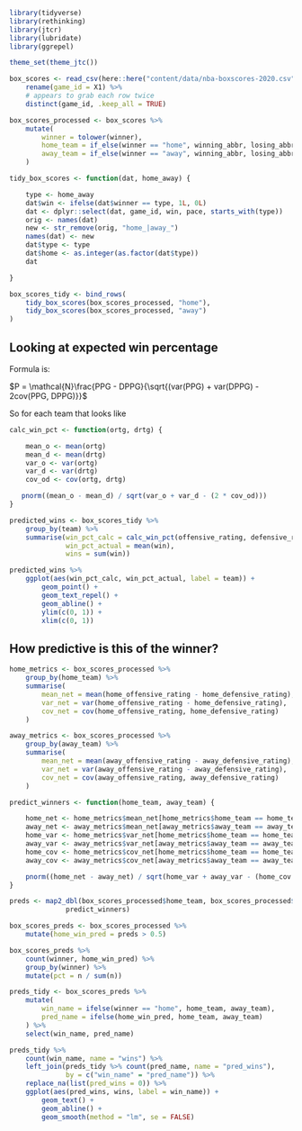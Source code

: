 ```r
library(tidyverse)
library(rethinking)
library(jtcr)
library(lubridate)
library(ggrepel)

theme_set(theme_jtc())

box_scores <- read_csv(here::here("content/data/nba-boxscores-2020.csv")) %>%
    rename(game_id = X1) %>%
    # appears to grab each row twice
    distinct(game_id, .keep_all = TRUE)

box_scores_processed <- box_scores %>%
    mutate(
        winner = tolower(winner),
        home_team = if_else(winner == "home", winning_abbr, losing_abbr),
        away_team = if_else(winner == "away", winning_abbr, losing_abbr)
    )

tidy_box_scores <- function(dat, home_away) {

    type <- home_away
    dat$win <- ifelse(dat$winner == type, 1L, 0L)
    dat <- dplyr::select(dat, game_id, win, pace, starts_with(type))
    orig <- names(dat)
    new <- str_remove(orig, "home_|away_")
    names(dat) <- new
    dat$type <- type
    dat$home <- as.integer(as.factor(dat$type))
    dat

}

box_scores_tidy <- bind_rows(
    tidy_box_scores(box_scores_processed, "home"),
    tidy_box_scores(box_scores_processed, "away")
)

```

## Looking at expected win percentage

Formula is:

$P = \mathcal{N}\frac{PPG - DPPG}{\sqrt{(var(PPG) + var(DPPG) - 2cov(PPG, DPPG)}}$

So for each team that looks like

```r

calc_win_pct <- function(ortg, drtg) {

    mean_o <- mean(ortg)
    mean_d <- mean(drtg)
    var_o <- var(ortg)
    var_d <- var(drtg)
    cov_od <- cov(ortg, drtg)

   pnorm((mean_o - mean_d) / sqrt(var_o + var_d - (2 * cov_od)))
}

predicted_wins <- box_scores_tidy %>%
    group_by(team) %>%
    summarise(win_pct_calc = calc_win_pct(offensive_rating, defensive_rating),
              win_pct_actual = mean(win),
              wins = sum(win))

predicted_wins %>%
    ggplot(aes(win_pct_calc, win_pct_actual, label = team)) +
        geom_point() +
        geom_text_repel() +
        geom_abline() +
        ylim(c(0, 1)) +
        xlim(c(0, 1))

```

## How predictive is this of the winner?

```r

home_metrics <- box_scores_processed %>%
    group_by(home_team) %>%
    summarise(
        mean_net = mean(home_offensive_rating - home_defensive_rating),
        var_net = var(home_offensive_rating - home_defensive_rating),
        cov_net = cov(home_offensive_rating, home_defensive_rating)
    )

away_metrics <- box_scores_processed %>%
    group_by(away_team) %>%
    summarise(
        mean_net = mean(away_offensive_rating - away_defensive_rating),
        var_net = var(away_offensive_rating - away_defensive_rating),
        cov_net = cov(away_offensive_rating, away_defensive_rating)
    )

predict_winners <- function(home_team, away_team) {

    home_net <- home_metrics$mean_net[home_metrics$home_team == home_team]
    away_net <- away_metrics$mean_net[away_metrics$away_team == away_team]
    home_var <- home_metrics$var_net[home_metrics$home_team == home_team]
    away_var <- away_metrics$var_net[away_metrics$away_team == away_team]
    home_cov <- home_metrics$cov_net[home_metrics$home_team == home_team]
    away_cov <- away_metrics$cov_net[away_metrics$away_team == away_team]

    pnorm((home_net - away_net) / sqrt(home_var + away_var - (home_cov + away_cov)))
}

preds <- map2_dbl(box_scores_processed$home_team, box_scores_processed$away_team, 
              predict_winners)

box_scores_preds <- box_scores_processed %>%
    mutate(home_win_pred = preds > 0.5)

box_scores_preds %>%
    count(winner, home_win_pred) %>%
    group_by(winner) %>%
    mutate(pct = n / sum(n))

preds_tidy <- box_scores_preds %>%
    mutate(
        win_name = ifelse(winner == "home", home_team, away_team),
        pred_name = ifelse(home_win_pred, home_team, away_team)
    ) %>%
    select(win_name, pred_name)

preds_tidy %>%
    count(win_name, name = "wins") %>%
    left_join(preds_tidy %>% count(pred_name, name = "pred_wins"),
              by = c("win_name" = "pred_name")) %>%
    replace_na(list(pred_wins = 0)) %>%
    ggplot(aes(pred_wins, wins, label = win_name)) +
        geom_text() + 
        geom_abline() +
        geom_smooth(method = "lm", se = FALSE)

```

